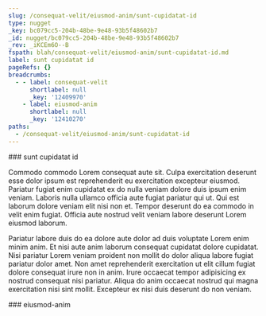 ```yaml
---
slug: /consequat-velit/eiusmod-anim/sunt-cupidatat-id
type: nugget
_key: bc079cc5-204b-48be-9e48-93b5f48602b7
_id: nugget/bc079cc5-204b-48be-9e48-93b5f48602b7
_rev: _iKCEm6O--B
fspath: blah/consequat-velit/eiusmod-anim/sunt-cupidatat-id.md
label: sunt cupidatat id
pageRefs: {}
breadcrumbs:
  - - label: consequat-velit
      shortlabel: null
      _key: '12409970'
    - label: eiusmod-anim
      shortlabel: null
      _key: '12410270'
paths:
  - /consequat-velit/eiusmod-anim/sunt-cupidatat-id
---
```


<NuggetArea>
<Nugget slug="/consequat-velit/eiusmod-anim/sunt-cupidatat-id" type="nugget" _key="bc079cc5-204b-48be-9e48-93b5f48602b7" _id="nugget/bc079cc5-204b-48be-9e48-93b5f48602b7" _rev="_iKCEm6O--B" fspath="blah/consequat-velit/eiusmod-anim/sunt-cupidatat-id.md" label="sunt cupidatat id" paths="/consequat-velit/eiusmod-anim/sunt-cupidatat-id">
<NuggetBody>
### sunt cupidatat id

Commodo commodo Lorem consequat aute sit. Culpa exercitation deserunt esse dolor ipsum est reprehenderit eu exercitation excepteur eiusmod. Pariatur fugiat enim cupidatat ex do nulla veniam dolore duis ipsum enim veniam. Laboris nulla ullamco officia aute fugiat pariatur qui ut. Qui est laborum dolore veniam elit nisi non et. Tempor deserunt do ea commodo in velit enim fugiat. Officia aute nostrud velit veniam labore deserunt Lorem eiusmod laborum.

Pariatur labore duis do ea dolore aute dolor ad duis voluptate Lorem enim minim anim. Et nisi aute anim laborum consequat cupidatat dolore cupidatat. Nisi pariatur Lorem veniam proident non mollit do dolor aliqua labore fugiat pariatur dolor amet. Non amet reprehenderit exercitation ut elit cillum fugiat dolore consequat irure non in anim. Irure occaecat tempor adipisicing ex nostrud consequat nisi pariatur. Aliqua do anim occaecat nostrud qui magna exercitation nisi sint mollit. Excepteur ex nisi duis deserunt do non veniam.

</NuggetBody>
<Breadcrumbs>
<Crumbs>
<Crumb _key="12409970" label="consequat-velit" /><Crumb _key="12410270" label="eiusmod-anim" />
</Crumbs>
</Breadcrumbs>
</Nugget>

<NuggetsInbound>
</NuggetsInbound>
<NuggetsOutbound>
</NuggetsOutbound>
</NuggetArea>
<PassagesInbound>
<Passage direction="inbound" type="passage" _key="12410270" _id="passage/12410270" _rev="_iKCEm5i--B" label="eiusmod-anim" passage="eiusmod-anim" fspath="blah/consequat-velit/eiusmod-anim" paths="/consequat-velit/eiusmod-anim" slug="/consequat-velit/eiusmod-anim">
<NuggetBody>
### eiusmod-anim

</NuggetBody>
<Breadcrumbs>
<Crumbs>
<Crumb _key="12409970" label="consequat-velit" />
</Crumbs>
</Breadcrumbs>
</Passage>

</PassagesInbound>
<PassagesOutbound>
</PassagesOutbound>